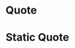 

<Meta title="Quote" />

# Quote

<Canvas>
  <Story name="Quote">
    <div className="quote">
      <Quote 
        quote="“I highly recommend Launch Academy to anyone who is thinking about switching to software development. Launch Academy found a great formula for success.”"
        name="Mo Zhu"
        company="3Play Media"
      />
    </div>
  </Story>
</Canvas>

# Static Quote

<Canvas>
  <Story name="Static Quote">
    <div className="quote__quote_static">
      <StaticQuote 
        quote="“Quote about the difference”"
        detail="Nemo enim ipsam"
      />
    </div>
  </Story>
</Canvas>